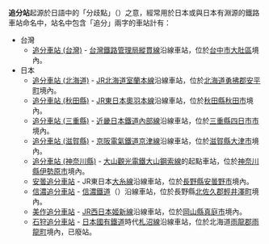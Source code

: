 '''追分站'''起源於日語中的「分歧點」（{{jpn|j=追分|hg=おいわけ|rm=oiwake|f=y}}）之意，經常用於日本或與日本有淵源的鐵路車站命名中，站名中包含「追分」兩字的車站計有：
* 台灣
** [[追分車站_(台灣)|追分車站 (台灣)]] - [[台灣鐵路管理局|台灣鐵路管理局]][[縱貫線_(鐵路)|縱貫線]]沿線車站，位於[[台中市|台中市]][[大肚區|大肚區]]境內。
* 日本
** [[追分車站_(北海道)|追分車站 (北海道)]] - [[JR北海道|JR北海道]][[室蘭本線|室蘭本線]]沿線車站，位於[[北海道|北海道]][[勇拂郡|勇拂郡]][[安平町|安平町]]境內。
** [[追分車站_(秋田縣)|追分車站 (秋田縣)]] - [[JR東日本|JR東日本]][[奧羽本線|奧羽本線]]沿線車站，位於[[秋田縣|秋田縣]][[秋田市|秋田市]]境內。
** [[追分車站_(三重縣)|追分車站 (三重縣)]] - [[近畿日本鐵道|近畿日本鐵道]][[內部線|內部線]]沿線車站，位於[[三重縣|三重縣]][[四日市市|四日市市]]境內。
** [[追分車站_(滋賀縣)|追分車站 (滋賀縣)]] - [[京阪電氣鐵道|京阪電氣鐵道]][[京津線|京津線]]沿線車站，位於[[滋賀縣|滋賀縣]][[大津市|大津市]]境內。
** [[追分車站_(神奈川縣)|追分車站 (神奈川縣)]] - [[大山觀光電鐵大山鋼索線|大山觀光電鐵大山鋼索線]]的起點車站，位於[[神奈川縣|神奈川縣]][[伊勢原市|伊勢原市]]境內。
** [[安曇追分車站|安曇追分車站]] - JR東日本[[大糸線|大糸線]]沿線車站，位於[[長野縣|長野縣]][[安曇野市|安曇野市]]境內。
** [[信濃追分車站|信濃追分車站]] - [[信濃鐵道|信濃鐵道]]（{{lang|ja|しなの鉄道}}）沿線車站，位於長野縣[[北佐久郡|北佐久郡]][[輕井澤町|輕井澤町]]境內。
** [[美作追分車站|美作追分車站]] - [[JR西日本|JR西日本]][[姬新線|姬新線]]沿線車站，位於[[岡山縣|岡山縣]][[真庭市|真庭市]]境內。
** [[石狩追分車站|石狩追分車站]] - [[日本國有鐵道|日本國有鐵道]]時代[[札沼線|札沼線]]沿線車站，位於北海道[[雨龍郡|雨龍郡]][[雨龍町|雨龍町]]境內，已廢站。

{{disambiguation|Z|cat=三字車站名消歧義}}